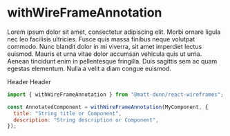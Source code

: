 


<Meta title="@matt-dunn/react-wireframes/withWireFrameAnnotation" component={withWireFrameAnnotation} />

# withWireFrameAnnotation

Lorem ipsum dolor sit amet, consectetur adipiscing elit. Morbi ornare ligula nec leo facilisis ultricies. Fusce quis massa finibus neque volutpat commodo. Nunc blandit dolor in mi viverra, sit amet imperdiet lectus euismod. Mauris et urna vitae dolor accumsan vehicula quis ut urna. Aenean tincidunt enim in pellentesque fringilla. Duis sagittis sem ac quam egestas elementum. Nulla a velit a diam congue euismod.

<Props of={withWireFrameAnnotationInterfaceDefinition} />

<Preview withSource={false}>
    <Story name="Default">
      <WireFrameProvider api={wireframeAPI}>
        <WASample>Header</WASample>
      </WireFrameProvider>
    </Story>
    <Story name="With annotation identifier">
      <WireFrameProvider api={wireframeAPIOpen}>
        <WASample>Header</WASample>
      </WireFrameProvider>
    </Story>
</Preview>


```js
import { withWireFrameAnnotation } from "@matt-dunn/react-wireframes";

const AnnotatedComponent = withWireFrameAnnotation(MyComponent, {
  title: "String title or Component",
  description: "String description or Component",
});
```
